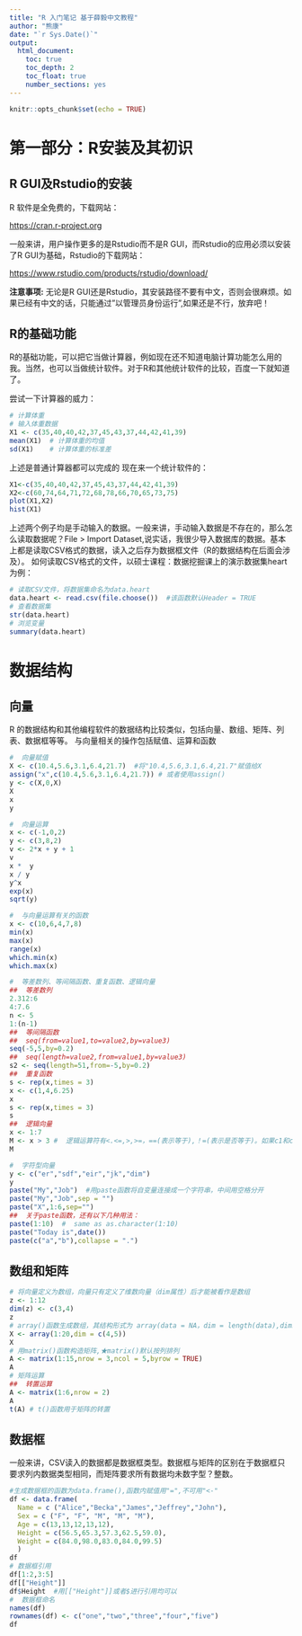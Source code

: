 ```yaml
---
title: "R 入门笔记 基于薛毅中文教程"
author: "熊康"
date: "`r Sys.Date()`"
output: 
  html_document:
    toc: true
    toc_depth: 2
    toc_float: true
    number_sections: yes
---
```


```r
knitr::opts_chunk$set(echo = TRUE)
```

#  第一部分：R安装及其初识
##  R GUI及Rstudio的安装
R 软件是全免费的，下载网站：

[https://cran.r-project.org](https://cran.r-project.org)

一般来讲，用户操作更多的是Rstudio而不是R GUI，而Rstudio的应用必须以安装了R GUI为基础，Rstudio的下载网站：

[https://www.rstudio.com/products/rstudio/download/](https://www.rstudio.com/products/rstudio/download/)

**注意事项:**
无论是R GUI还是Rstudio，其安装路径不要有中文，否则会很麻烦。如果已经有中文的话，只能通过"以管理员身份运行",如果还是不行，放弃吧！

##  R的基础功能
R的基础功能，可以把它当做计算器，例如现在还不知道电脑计算功能怎么用的我。当然，也可以当做统计软件。对于R和其他统计软件的比较，百度一下就知道了。

尝试一下计算器的威力：
```r
# 计算体重
# 输入体重数据
X1 <- c(35,40,40,42,37,45,43,37,44,42,41,39)
mean(X1)  # 计算体重的均值
sd(X1)    # 计算体重的标准差
```

上述是普通计算器都可以完成的
现在来一个统计软件的：
```r
X1<-c(35,40,40,42,37,45,43,37,44,42,41,39)
X2<-c(60,74,64,71,72,68,78,66,70,65,73,75)
plot(X1,X2)
hist(X1)
```

上述两个例子均是手动输入的数据。一般来讲，手动输入数据是不存在的，那么怎么读取数据呢？File > Import Dataset,说实话，我很少导入数据库的数据。基本上都是读取CSV格式的数据，读入之后存为数据框文件（R的数据结构在后面会涉及）。
如何读取CSV格式的文件，以硕士课程：数据挖掘课上的演示数据集heart为例：
```r
# 读取CSV文件，将数据集命名为data.heart
data.heart <- read.csv(file.choose())  #该函数默认Header = TRUE 
# 查看数据集
str(data.heart)
# 浏览变量
summary(data.heart)
```

#  数据结构
##  向量
R 的数据结构和其他编程软件的数据结构比较类似，包括向量、数组、矩阵、列表、数据框等等。
与向量相关的操作包括赋值、运算和函数
```r
#  向量赋值
X <- c(10.4,5.6,3.1,6.4,21.7)  #将"10.4,5.6,3.1,6.4,21.7"赋值给X
assign("x",c(10.4,5.6,3.1,6.4,21.7)) # 或者使用assign()
y <- c(X,0,X)
X
x
y

#  向量运算
x <- c(-1,0,2)
y <- c(3,8,2)
v <- 2*x + y + 1
v
x *  y
x / y
y^x
exp(x)
sqrt(y)

#  与向量运算有关的函数
x <- c(10,6,4,7,8)
min(x)
max(x)
range(x)
which.min(x)
which.max(x)

#  等差数列、等间隔函数、重复函数、逻辑向量
##  等差数列
2.312:6
4:7.6
n <- 5
1:(n-1)
##  等间隔函数  
##  seq(from=value1,to=value2,by=value3)
seq(-5,5,by=0.2)
##  seq(length=value2,from=value1,by=value3)
s2 <- seq(length=51,from=-5,by=0.2)
##  重复函数
s <- rep(x,times = 3)
x <- c(1,4,6.25)
x
s <- rep(x,times = 3)
s
##  逻辑向量
x <- 1:7
M <- x > 3 #  逻辑运算符有<.<=,>,>=，==(表示等于),！=(表示是否等于)。如果c1和c2是两个逻辑表达式，则c1&c2表示c1"与"c2,c1｜c2 表示c1"或"c2,!c1表示"非c1".
M

#  字符型向量
y <- c("er","sdf","eir","jk","dim")
y
paste("My","Job")  #用paste函数将自变量连接成一个字符串，中间用空格分开
paste("My","Job",sep = "")
paste("X",1:6,sep="")
##  关于paste函数，还有以下几种用法：
paste(1:10)  #  same as as.character(1:10)
paste("Today is",date())
paste(c("a","b"),collapse = ".")
```

##  数组和矩阵
```r
# 将向量定义为数组，向量只有定义了维数向量（dim属性）后才能被看作是数组
z <- 1:12
dim(z) <- c(3,4)
z
# array()函数生成数组，其结构形式为 array(data = NA，dim = length(data),dimnames = NULL)
X <- array(1:20,dim = c(4,5))
X
# 用matrix()函数构造矩阵,★matrix()默认按列排列
A <- matrix(1:15,nrow = 3,ncol = 5,byrow = TRUE)
A        
# 矩阵运算
##  转置运算
A <- matrix(1:6,nrow = 2)
A
t(A) # t()函数用于矩阵的转置
```

##  数据框
一般来讲，CSV读入的数据都是数据框类型。数据框与矩阵的区别在于数据框只要求列内数据类型相同，而矩阵要求所有数据均未数字型？整数。
```r
#生成数据框的函数为data.frame(),函数内赋值用"=",不可用"<-"
df <- data.frame(
  Name = c ("Alice","Becka","James","Jeffrey","John"), 
  Sex = c ("F", "F", "M", "M", "M"),
  Age = c(13,13,12,13,12),
  Height = c(56.5,65.3,57.3,62.5,59.0),
  Weight = c(84.0,98.0,83.0,84.0,99.5)
  )
df
# 数据框引用
df[1:2,3:5]
df[["Height"]]
df$Height  #用[["Height"]]或者$进行引用均可以
#  数据框命名
names(df)
rownames(df) <- c("one","two","three","four","five")
df
```
